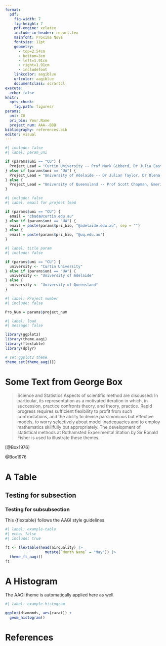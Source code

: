 ```yaml
---
format:
  pdf:
    fig-width: 7
    fig-height: 7
    pdf-engine: xelatex
    include-in-header: report.tex
    mainfont: Proxima Nova
    fontsize: 11pt
    geometry: 
      - top=2.54cm
      - bottom=3cm
      - left=1.91cm
      - right=1.91cm
      - includefoot
    linkcolor: aagiblue
    urlcolor: aagiblue
    documentclass: scrartcl
execute: 
  echo: false
knitr:
  opts_chunk:
    fig.path: figures/
params:
  uni: CU
  pri_bio: Your.Name
  project_num: AAA--BBB
bibliography: references.bib
editor: visual
---
```


```r
#| include: false
#| label: param_uni

if (params$uni == "CU") {
  Project_Lead = "Curtin University -- Prof Mark Gibberd, Dr Julia Easton, Prof Adam Sparks"
} else if (params$uni == "UA") {
  Project_Lead = "University of Adelaide -- Dr Julian Taylor, Dr Olena Kravchuck"
} else {
  Project_Lead = "University of Queensland -- Prof Scott Chapman, Emeritus Prof Kaye Basford"
}
```

```r
#| include: false
#| label: email for project lead

if (params$uni == "CU") {
  email = "cbada@curtin.edu.au"
} else if (params$uni == "UA") {
  email = paste(params$pri_bio, "@adelaide.edu.au", sep = "")
} else {
  email = paste(params$pri_bio, "@uq.edu.au")
}
```

```r
#| label: title param
#| include: false

if (params$uni == "CU") {
  university <- "Curtin University"
} else if (params$uni == "UA") {
  university <- "University of Adelaide"
} else {
  university <- "University of Queensland"
}

```

```r
#| label: Project number
#| include: false

Pro_Num = params$project_num
```

```{=latex}
\begin{titlepage}

\thispagestyle{Title_page}

\vspace*{-2cm}

  \begin{center}
    \includegraphics[height=3cm]{assets/AAGI_logo.pdf}    
  \end{center}

  \vfill
  
  \rule{\textwidth}{0.5pt}

  \begin{FlushRight}

    \Huge
    \textcolor{aagiteal}{\textbf{Analytics for the Australian Grains Industry 
      -\\ `r university` (AAGI-`r params$uni`)\\
      Technical Report Series: 123}}\\[6mm]
      
    \Large
    {\textbf{Informative title for report}}\\
    \vspace{2mm}{\textbf{Report for `r Pro_Num`}}\\[5mm]

    \normalsize
    \textbf{Your Name}\\
    \vspace*{0.4cm}
    \textbf{Email:}\; \texttt{%
      \href{mailto:`r email`}%
      {`r email`}}\\[8mm]
    \textbf{Project Leads: `r Project_Lead`}\\[8mm]
      
    \today
  \end{FlushRight}
  \rule{\textwidth}{0.5pt}
  
  \vfill
  
\end{titlepage}
```
```r
#| label: load
#| message: false

library(ggplot2)
library(theme.aagi)
library(flextable)
library(dplyr)

# set ggplot2 theme
theme_set(theme_aagi())
```

\newpage

```{=latex}
\clearpage
\setcounter{page}{1}
```
\tableofcontents

\newpage

# Some Text from George Box

> Science and Statistics Aspects of scientific method are discussed: In particular, its representation as a motivated iteration in which, in succession, practice confronts theory, and theory, practice. Rapid progress requires sufficient flexibility to profit from such confrontations, and the ability to devise parsimonious but effective models, to worry selectively about model inadequacies and to employ mathematics skillfully but appropriately. The development of statistical methods at Rothamsted Experimental Station by Sir Ronald Fisher is used to illustrate these themes.

[@Box1976]

@Box1976

# A Table

## Testing for subsection

### Testing for subsubsection

This {flextable} follows the AAGI style guidelines.

```r
#| label: example-table
#| echo: false
#| include: true

ft <- flextable(head(airquality) |>
                  mutate(`Month Name` = "May")) |>
  theme_ft_aagi()
ft
```

\newpage

# A Histogram

The AAGI theme is automatically applied here as well.

```r
#| label: example-histogram

ggplot(diamonds, aes(carat)) + 
  geom_histogram()
```

# References

::: {#refs}
:::
